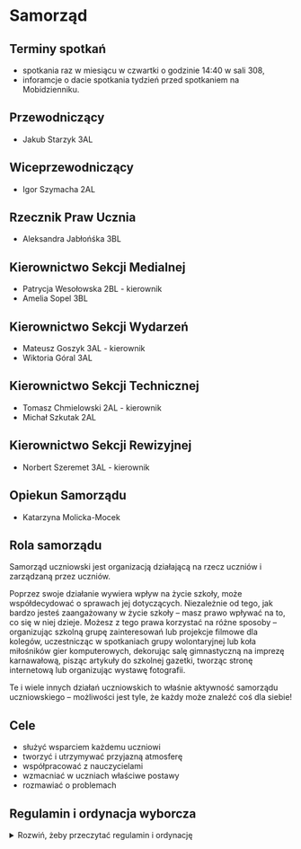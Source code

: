 # Samorząd

## Terminy spotkań

- spotkania raz w miesiącu w czwartki o godzinie 14:40 w sali 308,
- inforamcje o dacie spotkania tydzień przed spotkaniem na Mobidzienniku.

## Przewodniczący
- Jakub Starzyk 3AL

## Wiceprzewodniczący 
- Igor Szymacha 2AL

## Rzecznik Praw Ucznia
- Aleksandra Jabłońśka 3BL

## Kierownictwo Sekcji Medialnej
- Patrycja Wesołowska 2BL - kierownik
- Amelia Sopel 3BL

## Kierownictwo Sekcji Wydarzeń
- Mateusz Goszyk 3AL - kierownik
- Wiktoria Góral 3AL

## Kierownictwo Sekcji Technicznej
- Tomasz Chmielowski 2AL - kierownik
- Michał Szkutak 2AL

## Kierownictwo Sekcji Rewizyjnej
- Norbert Szeremet 3AL - kierownik

## Opiekun Samorządu
- Katarzyna Molicka-Mocek

## Rola samorządu

Samorząd uczniowski jest organizacją działającą na rzecz uczniów i zarządzaną
przez uczniów.

Poprzez swoje działanie wywiera wpływ na życie szkoły, może współdecydować o
sprawach jej dotyczących. Niezależnie od tego, jak bardzo jesteś zaangażowany w
życie szkoły – masz prawo wpływać na to, co się w niej dzieje. Możesz z tego
prawa korzystać na różne sposoby – organizując szkolną grupę zainteresowań lub
projekcje filmowe dla kolegów, uczestnicząc w spotkaniach grupy wolontaryjnej
lub koła miłośników gier komputerowych, dekorując salę gimnastyczną na imprezę
karnawałową, pisząc artykuły do szkolnej gazetki, tworząc stronę internetową lub
organizując wystawę fotografii.

Te i wiele innych działań uczniowskich to właśnie aktywność samorządu
uczniowskiego – możliwości jest tyle, że każdy może znaleźć coś dla siebie!

## Cele

- służyć wsparciem każdemu uczniowi
- tworzyć i utrzymywać przyjazną atmosferę
- współpracować z nauczycielami
- wzmacniać w uczniach właściwe postawy
- rozmawiać o problemach

## Regulamin i ordynacja wyborcza

<details>
<summary>Rozwiń, żeby przeczytać regulamin i ordynację</summary>

REGULAMIN I ORDYNACJA WYBORCZA SAMORZĄDU UCZNIOWSKIEGO
XXXI Liceum Ogólnokształcące im. Romana Ingardena w Krakowie 

### Rozdział I: POSTANOWIENIA OGÓLNE

#### § 1

Samorząd Uczniowski tworzą wszyscy uczniowie XXXI Liceum
Ogólnokształcącego im. Romana Ingardena w Krakowie należącego do Zespołu Szkół
nr 13 w Krakowie.

#### § 2

Samorząd Uczniowski (dalej SU) w XXXI Liceum Ogólnokształcącym 
im. Romana Ingardena w Krakowie działa na podstawie Ustawy o systemie 
oświaty z dnia 14 grudnia 2016 r. (Dz.U. z 2016 r. poz. 59), 
Statutu XXXI Liceum Ogólnokształcącego im. Romana Ingardena w Krakowie
oraz niniejszego Regulaminu

### Rozdział II: CELE DZIAŁALNOŚCI SU

#### § 3

Do głównych celów działalności SU należą:

1. Kształtowanie postaw samorządności i współodpowiedzialności za społeczność
   szkolną poprzez angażowanie uczniów w
   procesy decyzyjne.
2. Artykułowanie i reprezentowanie stanowiska oraz interesów społeczności
   uczniowskiej wobec Dyrektora, Rady
   Pedagogicznej
   i Rady Rodziców w duchu dialogu i partnerstwa.
3. Ochrona praw i godności ucznia oraz dbanie o ich respektowanie w życiu szkoły,
   w tym upowszechnianie wiedzy na temat praw ucznia
4. Inicjowanie i wspieranie działań rozwijających pasje, talenty i integrację
   uczniów poprzez organizację życia
   kulturalnego, sportowego, naukowego i społecznego.
5. Tworzenie przestrzeni dla uczniowskich inicjatyw oraz wspieranie realizacji
   pomysłów zgłaszanych przez społeczność
   szkolną dla wspólnego dobra.

### Rozdział III: OPIEKUN SU

#### § 4

Opiekę nad pracą SU sprawuje Opiekun SU wybierany jest na kadencję trwającą 3 lata.

#### § 5

Opiekuna SU wybiera ogół uczniów w szkole w drodze wyborów, które są równe,
tajne, bezpośrednie i powszechne. Prawo kandydowania przysługuje wszystkim nauczycielom.

#### § 6

Opiekun SU wspomaga jego działalność poprzez:

1. wsparcie SU w sprawach merytorycznych i organizacyjnych,
2. inspirowanie uczniów do działania,
3. pośredniczenie w relacjach SU z Dyrektorem oraz Radą Pedagogiczną.

### Rozdział IV: ORGANY SU - KOMPETENCJE, ZADANIA, STRUKTURA.

#### § 7

Do wybieralnych organów SU należą:

1. Przewodniczący Samorządu Uczniowskiego - organ wykonawczy.
2. Rada Samorządów Klasowych - organ uchwałodawczy i opiniodawczy.
3. Zarząd Samorządu Uczniowskiego - organ wspomagający Przewodniczącego SU.

Kadencja organów SU trwa od ich zaprzysiężenia do momentu przekazania urzędu
nowemu SU. Funkcji Przewodniczącego SU nie można łączyć z funkcją
przedstawiciela w Radzie Samorządów Klasowych oraz inną funkcją członka Zarządu
SU.

#### § 8

Przewodniczący SU:

1. kieruje pracą Zarządu SU,
2. nominuje kandydatów na członków Zarządu SU i przedstawia ich do zatwierdzenia
   Radzie Samorządów Klasowych,
3. reprezentuje SU wobec Dyrektora szkoły, Rady Pedagogicznej, Rady Rodziców
   oraz innych organizacji,
4. Pełni funkcję koordynacyjno-doradczą podczas obrad RSK.
5. przedstawia uczniom, Dyrektorowi, Radzie Pedagogicznej, Radzie Rodziców plan
   pracy Zarządu SU oraz sprawozdanie końcowe z działalności SU,
6. zwołuje i przewodniczy zebraniom Zarządu SU oraz Rady Samorządów Klasowych,
7. podczas każdego z zebrań Zarządu SU oraz Rady Samorządów Klasowych może
   wskazać osobę sporządzającą notatkę z obrad, która zostaje dodana do archiwum
   dokumentacji SU.
8. W przypadku nieobecności Przewodniczącego SU jego obowiązki pełni wyznaczony
   na pierwszym posiedzeniu RSK Wiceprzewodniczący SU.

#### § 9

Rada Samorządów Klasowych (RSK):

1. Radę Samorządów Klasowych, zwaną dalej RSK, tworzą przedstawiciele samorządów
   wszystkich klas w szkole.
2. RSK jest wyrazicielem woli wszystkich uczniów szkoły po wcześniejszym
   zapoznaniu się z wolą klasy.
3. W skład RSK z każdej klasy wchodzą:
    1. Przewodniczący klasy,
    2. Wiceprzewodniczący klasy,
    3. Skarbnik klasy.
4. Członkowie samorządów klasowych są wybierani w wewnętrznych, klasowych
   głosowaniach organizowanych i nadzorowanych przez wychowawcę danej klasy.
5. W przypadku nieobecności członka RSK na posiedzeniu może on wyznaczyć na
   swoje miejsce zastępstwo (jedna osoba na jednego nieobecnego członka), o czym
   jest zobowiązany poinformować Przewodniczącego SU przed rozpoczęciem
   posiedzenia Rady.
6. Obrady Rady Samorządów Klasowych zwoływane są przez Przewodniczącego SU
   lub na wniosek co najmniej połowy jej członków.
7. Obrady RSK odbywać się muszą przynajmniej raz na półrocze.

#### § 10

Do obowiązków Rady Samorządów Klasowych należy:

1. uczestnictwo w pracach Rady Samorządów Klasowych i realizacja celów SU,
2. troska o wysoki poziom organizacyjny i dobrą atmosferę podczas pracy SU,
3. włączanie uczniów w ogólnoszkolne działania Zarządu SU.

#### § 11

Do kompetencji Rady Samorządów Klasowych należy:

1. współpraca z Zarządem SU i Opiekunem SU,
2. zatwierdzanie kandydatów na członków Zarządu SU, nominowanych przez
   Przewodniczącego SU,
3. opiniowanie planu działań i konkretnych inicjatyw Zarządu SU,
4. zgłaszanie propozycji działań dla Zarządu SU,
5. kontrolowanie zgodności działań Zarządu SU z niniejszym Regulaminem oraz
   Statutem Szkoły,
6. rozpatrywanie i opiniowanie semestralnych i rocznych sprawozdań
   Przewodniczącego SU z działalności SU i innych spraw wniesionych przez
   członków Zarządu SU pod obrady.

#### § 12

1. Zarząd Samorządu Uczniowskiego, zwany dalej Zarządem SU, jest powoływany w
   celu wspierania Przewodniczącego SU w realizacji jego zadań.
   W skład Zarządu SU wchodzą obligatoryjnie:
    1. Przewodniczący SU,
    2. Wiceprzewodniczący SU,
    3. Rzecznik Praw Ucznia.
2. Zarząd SU może zostać poszerzony o dodatkowe, opcjonalne stanowiska w celu
   efektywnej realizacji zadań. W szczególności:
    1. Na wniosek Przewodniczącego SU mogą zostać powołani Sekretarz i Skarbnik.
    2. Przewodniczący SU może również wnioskować o utworzenie Sekcji – stałych
       lub projektowych zespołów zadaniowych, odpowiedzialnych za konkretne
       obszary działalności (np. sekcja ds. komunikacji, organizacji, promocji,
       wolontariatu).
    3. Utworzenie każdej Sekcji oraz nominacja kandydata na stanowisko
       Kierownika Sekcji wymaga zatwierdzenia przez RSK w głosowaniu.
    4. Kierownik Sekcji staje się członkiem Zarządu SU.
3. Kandydatów na wszystkie (poza Przewodniczącym) stanowiska w Zarządzie
   nominuje Przewodniczący SU, a zatwierdza ich RSK w głosowaniu. Szczegółowa
   procedura została określona w ROZDZIAŁ V, Część D: Tryb Powoływania Zarządu
   Samorządu Uczniowskiego.

#### § 13

Do kompetencji Zarządu SU należy:

1. koordynowanie, inicjowanie i organizowanie działań uczniowskich,
2. opracowanie rocznego planu działania SU,
3. identyfikacja potrzeb uczniów i odpowiadanie na te potrzeby,
4. przedstawianie Dyrektorowi, Radzie Pedagogicznej, Radzie Rodziców wniosków,
   opinii, sugestii członków SU.

Obrady Zarządu SU zwoływane są przez
Przewodniczącego Zarządu SU lub na żądanie co najmniej połowy członków
Zarządu SU lub Opiekuna SU przynajmniej raz w miesiącu.

#### § 13a

Do kompetencji Rzecznika Praw Ucznia należy:

1. przyjmowanie i rozpatrywanie skarg i wniosków od uczniów w sprawach
   dotyczących podejrzenia naruszenia ich praw;
2. podejmowanie, na prośbę ucznia, interwencji i mediacji w sprawach spornych;
3. badanie zasadności skarg i występowanie w obronie ucznia, którego prawa
   zostały naruszone;
4. reprezentowanie ucznia, za jego zgodą, przed organami szkoły, w tym
   Dyrektorem i Radą Pedagogiczną, z wnioskiem o rozwiązanie zgłoszonej sprawy;
5. prowadzenie działalności informacyjnej i edukacyjnej w zakresie praw i
   obowiązków ucznia.

#### § 14

Do obowiązków członków Zarządu SU należy:

1. uczestnictwo w pracach Zarządu SU i realizacja celów SU,
2. stosowanie się w swojej działalności do wytycznych Dyrektora,
3. uwzględnianie w swojej działalności potrzeb uczniów,
4. troska o wysoki poziom organizacyjny i dobrą atmosferę podczas pracy SU,
5. włączanie uczniów w ogólnoszkolne działania Zarządu SU.

#### § 14a

Do obowiązków Rzecznika Praw Ucznia należy:

1. kierowanie się w swojej działalności zasadami **bezstronności, poufności,
   dobrowolności** i poszanowania dobra wszystkich stron konfliktu;
2. posiadanie i stałe aktualizowanie wiedzy na temat praw i obowiązków ucznia,
   wynikających ze Statutu Szkoły oraz innych obowiązujących przepisów;
3. zachowanie w tajemnicy informacji uzyskanych w toku prowadzenia sprawy, chyba
   że uczeń, którego sprawa dotyczy, wyrazi zgodę na ich ujawnienie.

#### § 15

Podział obowiązków i zadań w poszczególnych obszarach (sekcjach) działań stałych
członków Zarządu SU zostaje ustalony na pierwszym posiedzeniu Zarządu.

#### § 16

1. Organy SU, w tym RSK, podejmują decyzje zwykłą większością głosów w obecności
   co najmniej połowy członków uprawnionych do głosowania.
2. Decyzje organów SU mogą być uchylone przez Dyrektora szkoły, gdy są sprzeczne
   z prawem lub statutem szkoły.

### ROZDZIAŁ V: ORDYNACJA WYBORCZA

#### Część A: Postanowienia Ogólne

#### § 17

1. Niniejsza ordynacja określa tryb wyboru i powoływania organów Samorządu
   Uczniowskiego, którymi są:
    1. Przewodniczący Samorządu Uczniowskiego,
    2. Rada Samorządów Klasowych,
    3. Zarząd Samorządu Uczniowskiego,
    4. Opiekun Samorządu Uczniowskiego.
2. Wybory **Przewodniczącego SU** oraz **Opiekuna SU** są powszechne, równe,
   bezpośrednie i odbywają się w głosowaniu tajnym.
3. Członkowie **Rady Samorządów Klasowych** wybierani są w wyborach klasowych.
4. Członkowie **Zarządu SU** są powoływani w trybie nominacji i zatwierdzenia.

#### § 18

Coroczne wybory powszechne na stanowisko Przewodniczącego SU oraz, we właściwym
roku, na Opiekuna SU, odbywają się na początku roku szkolnego zgodnie z
harmonogramem określonym w § 19a.

#### § 19

1. Za przygotowanie i przeprowadzenie wyborów powszechnych na stanowisko
   Przewodniczącego SU oraz Opiekuna SU odpowiada Uczniowska Komisja Wyborcza
   (UKW).
2. UKW składa się z co najmniej 8 uczniów, rekrutujących się spośród chętnych,
   którzy w danym roku szkolnym nie kandydują na stanowisko Przewodniczącego SU.
   Członkowie UKW powinni pochodzić z różnych klas, aby zapewnić
   reprezentatywność.
3. Skład UKW jest ogłaszany przez Opiekuna SU w porozumieniu z ustępującym
   Przewodniczącym SU, co najmniej 3 tygodnie przed wyznaczonym
   terminem wyborów.
4. **Członkowie UKW są zobowiązani do zachowania pełnej bezstronności** w
   trakcie całego procesu wyborczego.
5. Do zadań UKW należy w szczególności:
    1. ogłoszenie harmonogramu wyborów,
    2. przyjmowanie i weryfikacja formalna zgłoszeń od kandydatów na
       Przewodniczącego SU oraz na Opiekuna SU,
    3. ogłoszenie ostatecznej listy kandydatów dopuszczonych do wyborów,
    4. nadzór nad przebiegiem kampanii wyborczej i reagowanie na ewentualne
       naruszenia,
    5. przygotowanie i przeprowadzenie głosowania, w tym przygotowanie kart do
       głosowania, list wyborców i lokalu wyborczego,
    6. obliczenie głosów, sporządzenie protokołu z wynikami wyborów i ich
       niezwłoczne ogłoszenie,
    7. rozpatrywanie skarg i protestów wyborczych.
6. Członkowie UKW w dniu wyborów są zwolnieni z zajęć lekcyjnych, które kolidują
   z czasem pełnienia przez nich obowiązków wyborczych.

#### § 19a

1. Proces wyborczy i powoływanie nowych organów SU odbywa się corocznie na
   początku roku szkolnego według następującego, stałego harmonogramu:

   **ETAP I - PRZYGOTOWANIE I REJESTRACJA (Wrzesień)**

    1. **Do końca 3. tygodnia września:** Wychowawcy klas przeprowadzają wybory
       do samorządów klasowych i przekazują składy Opiekunowi SU, tworząc tym
       samym nową Radę Samorządów Klasowych (zgodnie z § 28).

    2. **Do końca 3. tygodnia września:** Ustępujący Przewodniczący SU, w
       porozumieniu z Opiekunem SU, powołuje i ogłasza skład Uczniowskiej
       Komisji Wyborczej (UKW).

    3. **Niezwłocznie po powołaniu, najpóźniej do 25 września:** UKW ogłasza
       dokładny dzień wyborów powszechnych oraz przyjmuje zgłoszenia kandydatów
       na Przewodniczącego SU oraz (właściwego roku) na Opiekuna SU.

    4. **Do końca 4. tygodnia września:** Zamyka się przyjmowanie zgłoszeń.
       Kandydaci na Przewodniczącego składają listy z podpisami poparcia
       (zgodnie z § 21).

   **ETAP II - KAMPANIA I GŁOSOWANIE (Przełom września i października)**

    5. **W ciągu 2 dni roboczych od zamknięcia rejestracji:** UKW weryfikuje
       zgłoszenia i publikuje ostateczną listę kandydatów.

    6. **Od dnia ogłoszenia listy kandydatów do dnia poprzedzającego wybory:**
       Trwa kampania wyborcza.

    7. **Najpóźniej do 10 października:** Odbywa się dzień wyborów. Głosowanie
       jest tajne i powszechne.

    8. **Niezwłocznie po zakończeniu głosowania:** UKW liczy głosy i ogłasza
       oficjalne wyniki wyborów.

   **ETAP III - DZIAŁANIA POWYBORCZE (Październik)**

    9. **W ciągu 3 dni roboczych od ogłoszenia wyników:** W przypadku remisu,
       UKW organizuje drugą turę wyborów (zgodnie z § 26b).

    10. **W ciągu 14 dni od ogłoszenia ostatecznych wyników:** Nowo wybrany
        Przewodniczący SU zwołuje pierwsze posiedzenie Rady Samorządów
        Klasowych.

    11. **W ciągu 30 dni od ogłoszenia ostatecznych wyników:** Musi zostać
        powołany cały skład Zarządu SU (Wiceprzewodniczący, Rzecznik Praw Ucznia
        i inni członkowie), zgodnie z procedurą opisaną w § 29.

2. Szczegółowy harmonogram na dany rok, zawierający konkretne daty, jest
   publikowany przez UKW zgodnie z pkt. 1.3.
3. W uzasadnionych przypadkach, takich jak dni ustawowo wolne od zajęć,
   wydarzenia ogólnoszkolne kolidujące z procesem wyborczym lub inne ważne
   przyczyny organizacyjne, Uczniowska Komisja Wyborcza w porozumieniu z
   Opiekunem SU ma prawo do modyfikacji terminów określonych w niniejszym
   harmonogramie.
    1. O każdej zmianie i jej przyczynach UKW jest zobowiązana niezwłocznie
       poinformować społeczność szkolną w sposób publicznie przyjęty (np. na
       tablicy ogłoszeń, bezpośrednio lub przez dziennik elektroniczny).
    2. Modyfikacja harmonogramu musi respektować podstawowe zasady ordynacji, w
       szczególności zapewniać kandydatom odpowiedni czas na rejestrację i
       prowadzenie kampanii wyborczej, zachowując proporcje między
       poszczególnymi etapami.

#### Część B: Wybory Przewodniczącego Samorządu Uczniowskiego i Opiekuna Samorządu Uczniowskiego

#### § 20

1. Czynne prawo wyborcze (prawo do głosowania) w wyborach na Przewodniczącego SU
   posiadają wszyscy uczniowie szkoły.
2. Bierne prawo wyborcze (prawo do kandydowania) w wyborach na Przewodniczącego
   SU posiada każdy uczeń szkoły.

#### § 21

1. Kandydat na Przewodniczącego SU musi złożyć do UKW listę zawierającą co
   najmniej 10 podpisów poparcia, zebranych od uczniów z co najmniej 3 różnych
   klas.
2. Listy z podpisami kandydaci składają do UKW w terminie określonym w
   harmonogramie wyborczym w § 19a.
3. Po weryfikacji zgłoszeń UKW niezwłocznie publikuje ostateczną listę
   kandydatów, co uprawnia ich do rozpoczęcia kampanii wyborczej.

#### § 22

1. Bierne prawo wyborcze w wyborach na Opiekuna SU posiada każdy nauczyciel
   szkoły.
2. Czynne prawo wyborcze w wyborach na Opiekuna SU posiadają wszyscy uczniowie
   szkoły.
3. Nauczyciele chętni do pełnienia funkcji Opiekuna SU zgłaszają swoją
   kandydaturę do UKW w terminie przez nią wyznaczonym.
4. Wybory na stanowisko Opiekuna SU przeprowadza się łącznie z wyborami na
   Przewodniczącego SU. Do ich przeprowadzenia stosuje się odpowiednio przepisy
   niniejszej ordynacji, w szczególności dotyczące przebiegu kampanii,
   głosowania i liczenia głosów, z wyłączeniem § 20 oraz § 21, które regulują
   wyłącznie zasady kandydowania na Przewodniczącego SU.

#### § 23

Kampania wyborcza trwa od dnia ogłoszenia listy kandydatów przez UKW do dnia
poprzedzającego wybory. Prowadzenie kampanii w dniu wyborów jest zabronione
(cisza wyborcza). Prowadząc kampanię wyborczą kandydaci nie mogą naruszać
dobrego imienia innych osób ani wykorzystywać szkolnej infrastruktury bez zgody
Dyrektora szkoły.

#### § 24

Zasady przeprowadzenia wyborów są następujące:

1. Wybory odbywają się w wyznaczonym przez Uczniowską Komisję Wyborczą (UKW)
   terminie, w godzinach umożliwiających wszystkim uczniom oddanie głosu (np. w
   czasie przerw oraz w wyznaczonym czasie przed i po lekcjach).
2. Głosowanie odbywa się w specjalnie na ten cel wyznaczonym i przygotowanym
   pomieszczeniu (lokalu wyborczym), które gwarantuje tajność głosowania.
3. W lokalu wyborczym przez cały okres trwania wyborów znajduje się co najmniej
   dwóch członków UKW, opieczętowane karty do głosowania, listy wyborców oraz
   zaplombowana urna wyborcza.
4. UKW przygotowuje listy wyborców na podstawie aktualnej listy uczniów szkoły.
   Na liście przy każdym uczniu znajduje się miejsce na jego odręczny podpis.
5. Przed rozpoczęciem głosowania UKW przygotowuje karty do głosowania w liczbie
   odpowiadającej liczbie uczniów uprawnionych do głosowania. Każda karta do
   głosowania musi być opatrzona pieczęcią szkoły.
6. Na karcie do głosowania umieszczone są dwie oddzielne listy kandydatów w
   kolejności alfabetycznej:
    1. lista kandydatów na **Przewodniczącego Samorządu Uczniowskiego**,
    2. lista kandydatów na **Opiekuna Samorządu Uczniowskiego**.
7. Głosowanie odbywa się poprzez:
    1. stawienie się w lokalu wyborczym,
    2. okazanie członkowi UKW legitymacji szkolnej w celu weryfikacji
       tożsamości,
    3. złożenie podpisu na liście wyborców i pobranie jednej karty do
       głosowania,
    4. udanie się do miejsca zapewniającego tajność, wypełnienie karty i
       wrzucenie jej do urny.
8. Głos jest ważny, jeśli wyborca postawi znak „X” (co najmniej dwie linie 
   przecinające się w obrębie kratki) w kratce przy nazwisku 
   **jednego kandydata** na Przewodniczącego SU oraz/lub **jednego kandydata**
   na Opiekuna SU.
9. Głos w danej części karty (dotyczącej wyboru Przewodniczącego lub Opiekuna)
   uznaje się za nieważny, jeżeli:
    1. postawiono znak „X” przy więcej niż jednym nazwisku,
    2. nie postawiono znaku „X” przy żadnym nazwisku.
10. Nieważność głosu w jednej części karty (np. w wyborach na Opiekuna) nie
    powoduje nieważności głosu w drugiej części (np. w wyborach na
    Przewodniczącego), o ile ta druga część została wypełniona prawidłowo. Karta
    całkowicie pusta jest w całości nieważna.

#### § 25

Liczenie głosów odbywa się według poniższej procedury:

1. Niezwłocznie po zakończeniu głosowania członkowie UKW komisyjnie otwierają
   urnę wyborczą i przeliczają znajdujące się w niej karty do głosowania.
2. Liczbę kart wyjętych z urny porównuje się z liczbą podpisów złożonych na
   liście wyborców. Ewentualne rozbieżności odnotowuje się w protokole.
3. Następnie UKW przystępuje do liczenia głosów, oddzielnie dla wyborów na
   Przewodniczącego SU i oddzielnie dla wyborów na Opiekuna SU, segregując karty
   na głosy ważne i nieważne zgodnie z zasadami określonymi w § 24.
4. Uznanie głosu za nieważny wymaga jednomyślnej zgody wszystkich członków UKW
   obecnych przy liczeniu głosów.
5. Z przebiegu liczenia głosów UKW sporządza protokół, który zawiera co najmniej
   następujące informacje:
    1. datę i miejsce głosowania,
    2. liczbę uczniów uprawnionych do głosowania (wg listy wyborców),
    3. liczbę uczniów, którzy wzięli udział w głosowaniu (wg liczby podpisów na
       liście),
    4. liczbę wyjętych z urny kart do głosowania,
    5. liczbę kart nieważnych (np. nieopieczętowanych) i ważnych,
    6. w odniesieniu do wyborów na **Przewodniczącego SU**:
        - liczbę głosów ważnych,
        - liczbę głosów nieważnych,
        - liczbę głosów ważnych oddanych na poszczególnych kandydatów.
    7. w odniesieniu do wyborów na **Opiekuna SU**:
        - liczbę głosów ważnych,
        - liczbę głosów nieważnych,
        - liczbę głosów ważnych oddanych na poszczególnych kandydatów.
6. Protokół podpisują wszyscy członkowie UKW obecni przy liczeniu głosów.
7. Wyniki wyborów, wraz z informacją o tym, kto został **Przewodniczącym
   Samorządu Uczniowskiego** oraz **Opiekunem Samorządu Uczniowskiego**, UKW
   niezwłocznie podaje do publicznej wiadomości poprzez ogłoszenie na szkolnej
   tablicy ogłoszeń, bezpośrednio lub przez dziennik elektroniczny.

#### § 26

Osoba z największą liczbą głosów zostaje Przewodniczącym Samorządu
Uczniowskiego. Opiekunem Samorządu Uczniowskiego zostaje nauczyciel,
który otrzymał największą liczbę głosów.

#### § 26a

1. W przypadku uzyskania równej, najwyższej liczby głosów przez dwóch lub więcej
   kandydatów na dane stanowisko (Przewodniczącego SU lub Opiekuna SU),
   Uczniowska Komisja Wyborcza (UKW) ogłasza konieczność przeprowadzenia drugiej
   tury wyborów.
2. Druga tura wyborów odbywa się w terminie do 3 dni roboczych od dnia
   ogłoszenia wyników pierwszej tury, z udziałem wyłącznie tych kandydatów,
   którzy uzyskali równą liczbę głosów. Zasady głosowania pozostają takie same
   jak w pierwszej turze.
3. Jeżeli druga tura wyborów również nie przyniesie rozstrzygnięcia (wynik
   ponownie będzie remisowy), ostatecznego wyboru dokonuje Rada Samorządów
   Klasowych (RSK) na specjalnie zwołanym w tym celu posiedzeniu, w drodze
   głosowania tajnego. Zwycięzcą zostaje kandydat, który uzyskał zwykłą
   większość głosów członków RSK.
4. Jeżeli wynik głosowania będzie remisowy, zamiast tradycyjnego głosowania,
   przeprowadzona zostanie gra w Marynarzyka, nadzorowana przez członków
   RSK oraz Opiekuna SU. Szczegółowy przebieg gry opisano w Załączniku 
   nr 1 do niniejszego dokumentu.

#### § 27

Kadencja Przewodniczącego i Zarządu Samorządu Uczniowskiego trwa od dnia
ogłoszenia wyników wyborów do dnia ogłoszenia wyników kolejnych wyborów.

#### Część C: Wybory do Rady Samorządów Klasowych (RSK)

#### § 28

1. Członkowie Rady Samorządów Klasowych (Przewodniczący, Wiceprzewodniczący i
   Skarbnik) wybierani są w każdej klasie w odrębnych, tajnych wyborach.
2. Wybory w klasach odbywają się w terminie określonym w harmonogramie wyborczym
   w § 19a.
3. Wyniki wyborów klasowych wychowawcy przekazują niezwłocznie Opiekunowi SU.

#### Część D: Tryb Powoływania Zarządu Samorządu Uczniowskiego

#### § 29

1. Nowo wybrany Przewodniczący Samorządu Uczniowskiego jest zobowiązany, w
   terminie 14 dni od dnia ogłoszenia wyników wyborów, zwołać pierwsze
   posiedzenie Rady Samorządów Klasowych w celu powołania Zarządu SU.

2. Procedura powoływania Zarządu opiera się na następujących zasadach:
    1. **Nominacja:** Przewodniczący SU nominuje kandydatów na poszczególne
       stanowiska w Zarządzie, jasno określając ich obowiązki oraz
       uprawnienia. Przewodniczący może wybrać dowolną liczbę osób, ale
       wymagane są następujące stanowiska: Wiceprzewodniczący SU oraz
       Rzecznik Praw Ucznia. Kandydatem może zostać każdy uczeń szkoły,
       o ile wyrazi na to zgodę.
    2. **Zatwierdzenie:** Rada Samorządów Klasowych głosuje nad zatwierdzeniem
       każdej przedstawionej kandydatury oddzielnie. Głosowanie w sprawach
       personalnych jest co do zasady tajne.
    3. **Powołanie:** Kandydat zostaje powołany na stanowisko w Zarządzie z
       chwilą uzyskania akceptacji RSK.

3. Do zatwierdzenia kandydata i jego powołania na stanowisko wymagane jest
   uzyskanie zwykłej większości głosów przy obecności co najmniej połowy
   członków RSK uprawnionych do głosowania (kworum).

4. W przypadku nieuzyskania przez nominowanego kandydata wymaganej większości
   głosów, stosuje się następującą procedurę:
    1. Zainteresowani członkowie RSK mają prawo uzasadnić swoją decyzję,
       wyrazić swoje oczekiwania względem osoby na to stanowisko oraz
       podać przyczyny braku zgody na propozycję Przewodniczącego SU.
    2. Przewodniczący SU ma prawo bezzwłocznie, na tym samym posiedzeniu,
       przedstawić nowego kandydata do zatwierdzenia.
    3. W przypadku, gdy Przewodniczący SU nie skorzysta z tego prawa lub jego
       kolejny kandydat również nie uzyska wymaganej większości, prawo do
       zgłaszania kandydatów przechodzi na członków RSK.
    4. Kandydatury zgłoszone przez członków RSK („z sali”) poddawane są pod
       głosowanie.
    5. Jeżeli żaden z kandydatów przedstawionych w powyższym trybie nie zostanie
       zatwierdzony na bieżącym posiedzeniu, Przewodniczący SU zwołuje kolejne
       posiedzenie w tym celu w terminie nie późniejszym niż 7 dni.

5. Cały skład Zarządu, obejmujący co najmniej stanowiska obowiązkowe, powinien
   zostać powołany w terminie do 30 dni od dnia wyborów Przewodniczącego SU. W
   przypadku niedotrzymania tego terminu, Opiekun SU w porozumieniu z Dyrektorem
   Szkoły podejmuje działania mediacyjne.

#### Część E: Postanowienia końcowe

#### § 30

1. Mandat **Przewodniczącego SU** oraz **członka Zarządu SU** wygasa w
   przypadku:
    1. pisemnej rezygnacji złożonej na ręce Opiekuna SU,
    2. ukończenia nauki w szkole lub skreślenia z listy uczniów,
    3. upływu kadencji.

2. Mandat **Opiekuna SU** wygasa w przypadku:
    1. pisemnej rezygnacji,
    2. ustania stosunku pracy w szkole,
    3. upływu kadencji,
    4. odwołania przez Dyrektora Szkoły.

3. W przypadku wygaśnięcia mandatu w trakcie trwania kadencji, stosuje się
   następujące procedury:
    1. **W przypadku wygaśnięcia mandatu członka Zarządu SU** (innego niż
       Przewodniczący), nowego członka powołuje się na zwolnione stanowisko w
       trybie
       określonym w § 29 niniejszego regulaminu.
    2. **W przypadku wygaśnięcia mandatu Przewodniczącego SU**, jego obowiązki
       tymczasowo przejmuje Wiceprzewodniczący SU.
        - Jeżeli do końca kadencji pozostało mniej niż 4 miesiące,
          Wiceprzewodniczący
          pełni funkcję Przewodniczącego do czasu przeprowadzenia nowych,
          corocznych
          wyborów.
        - Jeżeli do końca kadencji pozostało więcej niż 4 miesiące, w terminie
          30 dni należy przeprowadzić wybory uzupełniające. Za ich organizację
          odpowiada **Uczniowska Komisja Wyborcza**, powołana w tym celu przez
          p.o. Przewodniczącego w porozumieniu z Opiekunem SU.
    3. **W przypadku wygaśnięcia mandatu Opiekuna SU**, jego obowiązki
       tymczasowo pełni Dyrektor Szkoły lub wskazany przez niego nauczyciel.
       Wybory
       uzupełniające na stanowisko Opiekuna należy przeprowadzić w terminie 30
       dni. Za ich organizację i przeprowadzenie odpowiada
       **Uczniowska Komisja Wyborcza**, powołana w tym celu przez
       Przewodniczącego SU.

### Rozdział VI: POSTANOWIENIA KOŃCOWE - TECHNICZNE

#### § 31

1. Zmiany Regulaminu SU mogą być dokonywane podczas wspólnych obrad Rady
   Samorządów Klasowych i Zarządu SU.
2. Wniosek o zmianę Regulaminu może złożyć Przewodniczący SU, Opiekun SU,
   Dyrektor Szkoły lub co najmniej połowa członków Zarządu SU lub Rady
   Samorządów Klasowych. Uchwała o zmianie Regulaminu wchodzi w życie po upływie
   2 tygodni od daty jej podjęcia.
3. Regulamin w pierwotnej wersji został uchwalony przez Komitet Założycielski SU
   w dn. 31 października 2019 r. i wszedł w życie z dn. 12 listopada 2019 r.
4. Zmiany do niniejszego regulaminu, na wniosek Przewodniczącego Samorządu
   Uczniowskiego, Zarządu SU i Rady Samorządów Klasowych, zostały uchwalone dnia
   18 czerwca 2025 r. Niniejszy dokument stanowi tekst jednolity, uwzględniający
   wprowadzone zmiany.

<details>
<summary>Załączniki</summary>

#### Załącznik nr 1
#### Procedura rozstrzygnięcia remisu poprzez grę „Marynarzyk”

##### 1. Cel gry

Gra „Marynarzyk” stanowi **ostateczny sposób rozstrzygnięcia** wyborów na stanowisko **Przewodniczącego Samorządu Uczniowskiego** lub **Opiekuna Samorządu Uczniowskiego** w sytuacji, gdy:

1. Pierwsza tura wyborów nie wyłoni zwycięzcy z powodu remisu,
2. Druga tura, przeprowadzona zgodnie z tymi samymi zasadami, również zakończy się remisem,
3. Głosowanie tajne przeprowadzone przez **Radę Samorządów Klasowych (RSK)** na specjalnie zwołanym posiedzeniu również zakończy się remisem.

W takiej sytuacji gra „Marynarzyk” zostaje zastosowana jako narzędzie losowego wyboru zwycięzcy, zapewniając jednoznaczne i natychmiastowe rozstrzygnięcie. Gra przeprowadzana jest pod nadzorem członków RSK oraz Opiekuna SU i ma na celu wyłonienie jednej osoby spośród kandydatów objętych remisem.

##### 2. Uczestnicy

- W grze uczestniczą wyłącznie **kandydaci, którzy uzyskali identyczną, najwyższą liczbę głosów**.
- Grę nadzoruje **co najmniej dwóch członków RSK oraz Opiekun SU**.

##### 3. Przebieg gry

##### 3.1 Ustawienie

- Kandydaci ustawiają się w **kole** (lub wokół stołu) **według kolejności alfabetycznej nazwisk**.
- Odliczanie odbywa się zgodnie z **ruchem wskazówek zegara**, rozpoczynając od pierwszego kandydata alfabetycznie.

##### 3.2 Wybór liczby

- Na wyraźny znak osoby nadzorującej **każdy kandydat pokazuje jednocześnie** wyciągniętą dłoń z **liczbą palców od 1 do 5**.
- Nadzorujący **sumuje wszystkie pokazane liczby palców** i głośno ogłasza wynik (np. „Suma to 13”).

##### 3.3 Odliczanie

- Odliczanie rozpoczyna się od pierwszego kandydata (alfabetycznie), zgodnie z ruchem wskazówek zegara.
- Na każde kolejne liczby (od 1 do sumy) przypada kolejna osoba w ustalonej kolejności.
- **Kandydat, na którym zakończy się odliczanie, zostaje zwycięzcą wyborów.**

##### 4. Uwagi dodatkowe

- Gra jest **jednorundowa** – przeprowadzana tylko raz.
- W przypadku błędu proceduralnego gra jest **powtarzana natychmiast**.
- Zabronione jest porozumiewanie się między kandydatami w trakcie gry.
- Wszelkie spory i niejasności rozstrzyga **Opiekun Samorządu Uczniowskiego**.
- Celem gry jest zapewnienie **uczciwego, losowego i przejrzystego** rozstrzygnięcia.

</details>
</details>
